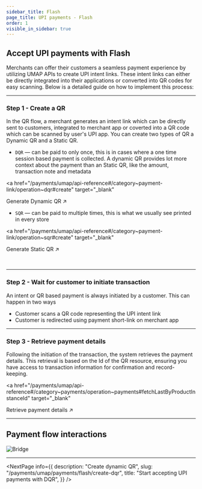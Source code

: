 ```yaml
---
sidebar_title: Flash
page_title: UPI payments - Flash
order: 1
visible_in_sidebar: true
---
```


## Accept UPI payments with Flash

Merchants can offer their customers a seamless payment experience by utilizing UMAP APIs to create UPI intent links. These intent links can either be directly integrated into their applications or converted into QR codes for easy scanning. Below is a detailed guide on how to implement this process:

<hr class="primary" />

### Step 1 - Create a QR

In the QR flow, a merchant generates an intent link which can be directly sent to customers, integrated to merchant app or coverted into a QR code which can be scanned by user's UPI app. You can create two types of QR a Dynamic QR and a Static QR.

- `DQR` — can be paid to only once, this is in cases where a one time session based payment is collected. A dynamic QR provides lot more context about the payment than an Static QR, like the amount, transaction note and metadata

<a
  href="/payments/umap/api-reference#/category~payment-link/operation~dqr#create"
  target="_blank"
>
  Generate Dynamic QR ↗
</a>

- `SQR` — can be paid to multiple times, this is what we usually see printed in every store

<a
  href="/payments/umap/api-reference#/category~payment-link/operation~sqr#create"
  target="_blank"
>
  Generate Static QR ↗
</a>

<br />

<hr class="primary" />

### Step 2 - Wait for customer to initiate transaction

An intent or QR based payment is always initiated by a customer. This can happen in two ways

- Customer scans a QR code representing the UPI intent link
- Customer is redirected using payment short-link on merchant app

<hr class="primary" />

### Step 3 - Retrieve payment details

Following the initiation of the transaction, the system retrieves the payment details. This retrieval is based on the Id of the QR resource, ensuring you have access to transaction information for confirmation and record-keeping.

<a
  href="/payments/umap/api-reference#/category~payments/operation~payments#fetchLastByProductInstanceId"
  target="_blank"
>
  Retrieve payment details ↗
</a>

<hr class="primary" />

## Payment flow interactions

<img
  src="https://storage.googleapis.com/strapi-assets/latest/pay-flow/pay-flow.png"
  alt="Bridge"
/>

<hr class="primary" />

<NextPage
  info={{
    description: "Create dynamic QR",
    slug: "/payments/umap/payments/flash/create-dqr",
    title: "Start accepting UPI payments with DQR",
  }}
/>

<WasPageHelpful />
